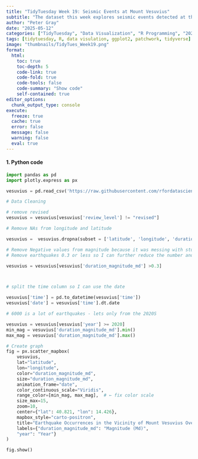 ```yaml
---
title: "TidyTuesday Week 19: Seismic Events at Mount Vesuvius"
subtitle: "The dataset this week explores seismic events detected at the famous Mount Vesuvius in Italy. It comes from the Italian Istituto Nazionale di Geofisica e Vulcanologia (INGV)'s Data Portal and can be explored along with other seismic areas on the GOSSIP website. The raw data was saved as individual CSV files from the GOSSIP website and some values were translated from Italian to English."
author: "Peter Gray"
date: "2025-05-12" 
categories: ["TidyTuesday", "Data Visualization", "R Programming", "2025"]
tags: [tidytuesday, R, data visulation, ggplot2, patchwork, tidyverse]
image: "thumbnails/TidyTues_Week19.png"
format:
  html:
    toc: true
    toc-depth: 5
    code-link: true
    code-fold: true
    code-tools: false
    code-summary: "Show code"
    self-contained: true
editor_options: 
  chunk_output_type: console
execute: 
  freeze: true                                                  
  cache: true                                                   
  error: false
  message: false
  warning: false
  eval: true
---
```



#### 1. Python code

```python
import pandas as pd
import plotly.express as px

vesuvius = pd.read_csv('https://raw.githubusercontent.com/rfordatascience/tidytuesday/main/data/2025/2025-05-13/vesuvius.csv')

# Data Cleaning

# remove revised
vesuvius = vesuvius[vesuvius['review_level'] != "revised"]

# Remove NAs from longitude and latitude

vesuvius =  vesuvius.dropna(subset = ['latitude', 'longitude', 'duration_magnitude_md'])

# Remove Negative values from magnitude because it was messing with stuff later on
# Remove earthquakes 0.3 or less so I can further reduce the number and aren't within the margin of error

vesuvius = vesuvius[vesuvius['duration_magnitude_md'] >0.3]



# split the time column so I can use the date 

vesuvius['time'] = pd.to_datetime(vesuvius['time'])
vesuvius['date'] = vesuvius['time'].dt.date

# 6000 is a lot of earthquakes - lets only from the 2020S

vesuvius = vesuvius[vesuvius['year'] >= 2020]
min_mag = vesuvius['duration_magnitude_md'].min()
max_mag = vesuvius['duration_magnitude_md'].max()

# Create graph
fig = px.scatter_mapbox(
    vesuvius,
    lat="latitude",
    lon="longitude",
    color="duration_magnitude_md",
    size="duration_magnitude_md",
    animation_frame="date", 
    color_continuous_scale="Viridis",
    range_color=[min_mag, max_mag],  # ← fix color scale
    size_max=15,
    zoom=10,
    center={"lat": 40.821, "lon": 14.426},
    mapbox_style="carto-positron",
    title="Earthquake Occurrences in the Vicinity of Mount Vesuvius Over Time <br> (2020–2024)",
    labels={"duration_magnitude_md": "Magnitude (Md)",
    "year": "Year"}
)

fig.show()

```
